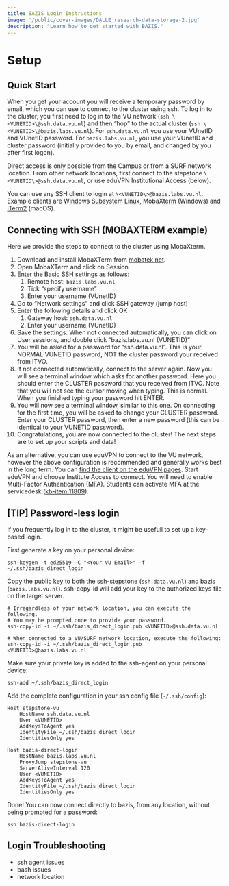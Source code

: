 ```yaml
---
title: BAZIS Login Instructions
image: '/public/cover-images/DALLE_research-data-storage-2.jpg'
description: "Learn how to get started with BAZIS."
---
```



# Setup

## Quick Start
When you get your account you will receive a temporary password by email, which you can use to connect to the cluster using ssh. To log in to the cluster, you first need to log in to the VU network (`ssh \<VUNETID>\@ssh.data.vu.nl`) and then “hop” to the actual cluster (`ssh \<VUNETID>\@bazis.labs.vu.nl`). For `ssh.data.vu.nl` you use your VUnetID and VUnetID password. For `bazis.labs.vu.nl`, you use your VUnetID and cluster password (initially provided to you by email, and changed by you after first logon). 

Direct access is only possible from the Campus or from a SURF network location. From other network locations, first connect to the stepstone `\<VUNETID\>@ssh.data.vu.nl`, or use eduVPN Institutional Access (below). 

You can use any SSH client to login at `\<VUNETID\>@bazis.labs.vu.nl`. Example clients are [Windows Subsystem Linux](https://learn.microsoft.com/en-us/windows/wsl/), [MobaXterm](https://mobaxterm.mobatek.net/) (Windows) and [iTerm2](https://iterm2.com/) (macOS).


## Connecting with SSH (MOBAXTERM example)
Here we provide the steps to connect to the cluster using MobaXterm.

1. Download and install MobaXTerm from [mobatek.net](https://mobaxterm.mobatek.net/download.html).
2. Open MobaXTerm and click on Session
3. Enter the Basic SSH settings as follows:
   1. Remote host: `bazis.labs.vu.nl`
   2. Tick "specify username"
   3. Enter your username (VUnetID)
4. Go to “Network settings” and click SSH gateway (jump host)
5. Enter the following details and click OK
   1. Gateway host: `ssh.data.vu.nl`
   2. Enter your username (VUnetID)
6. Save the settings. When not connected automatically, you can click on User sessions, and double click "bazis.labs.vu.nl (VUNETID)"
7. You will be asked for a password for "ssh.data.vu.nl". This is your NORMAL VUNETID password, NOT the cluster password your received from ITVO.
8. If not connected automatically, connect to the server again. Now you will see a terminal window which asks for another password. Here you should enter the CLUSTER password that you received from ITVO. Note that you will not see the cursor moving when typing. This is normal. When you finished typing your password hit ENTER.
9. You will now see a terminal window, similar to this one. On connecting for the first time, you will be asked to change your CLUSTER password. Enter your CLUSTER password, then enter a new password (this can be identical to your VUNETID password).
10. Congratulations, you are now connected to the cluster! The next steps are to set up your scripts and data!

As an alternative, you can use eduVPN to connect to the VU network, however the above configuration is recommended and generally works best in the long term. You can [find the client on the eduVPN pages](https://www.eduvpn.org/client-apps/). Start eduVPN and choose Institute Access to connect. You will need to enable Multi-Factor Authentication (MFA). Students can activate MFA at the servicedesk ([kb-item 11809](https://services.vu.nl/kb_view.do?sysparm_article=KB0011809)).


## [TIP] Password-less login
If you frequently log in to the cluster, it might be usefull to set up a key-based login. 

First generate a key on your personal device:
    
    ssh-keygen -t ed25519 -C "<Your VU Email>" -f ~/.ssh/bazis_direct_login

Copy the public key to both the ssh-stepstone (`ssh.data.vu.nl`) and bazis (`bazis.labs.vu.nl`). ssh-copy-id will add your key to the authorized keys file on the target server. 
    
    # Irregardless of your network location, you can execute the following. 
    # You may be prompted once to provide your password.
    ssh-copy-id -i ~/.ssh/bazis_direct_login.pub <VUNETID>@ssh.data.vu.nl

    # When connected to a VU/SURF network location, execute the following:
    ssh-copy-id -i ~/.ssh/bazis_direct_login.pub <VUNETID>@bazis.labs.vu.nl

Make sure your private key is added to the ssh-agent on your personal device:

    ssh-add ~/.ssh/bazis_direct_login

Add the complete configuration in your ssh config file (`~/.ssh/config`):
    
    Host stepstone-vu
        HostName ssh.data.vu.nl
        User <VUNETID>
        AddKeysToAgent yes
        IdentityFile ~/.ssh/bazis_direct_login
        IdentitiesOnly yes

    Host bazis-direct-login
        HostName bazis.labs.vu.nl
        ProxyJump stepstone-vu
        ServerAliveInterval 120
        User <VUNETID> 
        AddKeysToAgent yes
        IdentityFile ~/.ssh/bazis_direct_login
        IdentitiesOnly yes

Done! You can now connect directly to bazis, from any location, without being prompted for a password:

    ssh bazis-direct-login


## Login Troubleshooting

- ssh agent issues
- bash issues
- network location